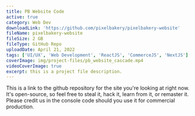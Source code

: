 ```yaml
---
title: PB Website Code
active: true
category: Web Dev
downloadLink: 'https://github.com/pixelbakery/pixelbakery-website'
fileName: pixelbakery-website
fileSize: 2 GB
fileType: GitHub Repo
uploadDate: April 21, 2022
tags: ['UI/UX', 'Web Development', 'ReactJS', 'CommerceJS', 'NextJS']
coverImage: img/project-files/pb_website_cascade.mp4
videoCoverImage: true
excerpt: this is a project file description.
---
```


This is a link to the github repository for the site you're looking at right now. It's open-source, so feel free to steal it, hack it, learn from it, or remaster it. Please credit us in the console code should you use it for commercial production.
